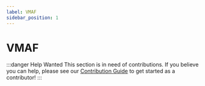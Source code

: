 ```yaml
---
label: VMAF
sidebar_position: 1
---
```


# VMAF

:::danger Help Wanted
This section is in need of contributions. If you believe you can help, please see our [Contribution Guide](../contribution-guide.mdx) to get started as a contributor!
:::